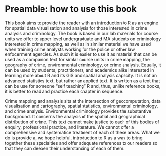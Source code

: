 # Preamble: how to use this book

This book aims to provide the reader with an introduction to R as an engine for spatial data visualisation and analysis for those interested in crime analysis and criminology. The book is based in our lab materials for course units we offer to upper level undergraduate and MA students on criminology interested in crime mapping, as well as in similar material we have used when training crime analysts working for the police or other law enfocerment agencies. As such it is easier to use it as material that can be used as a companion text for simlar course units in crime mapping, the geography of crime, environmental criminology, or crime analysis. Equally, it can be used by students, practitioners, and academics alike interested in learning more about R and its GIS and spatial analysis capacity. It is not an advanced statistics text, but rather an applied text. It is written as a text that can be use for someone "self teaching" R and, thus, unlike reference books, it is better to read and practice each chapter in sequence.

Crime mapping and analysis sits at the intersection of geocomputation, data visualisation and cartography, spatial statistics, environmental criminology, and crime analysis. Environmental criminology provides the substantive background. It concerns the analysis of the spatial and geographical distribution of crime. This text cannot make justice to each of this bodies of enquiry, professional practice, and literature. We cannot offer a comprehensive and systematice treatment of each of these areas. What we do is provide a, we hope helpful, introduction to R as a way to bring together these specialties and offer adequate references to our readers so that they can deepen their understanding of each of them. 
